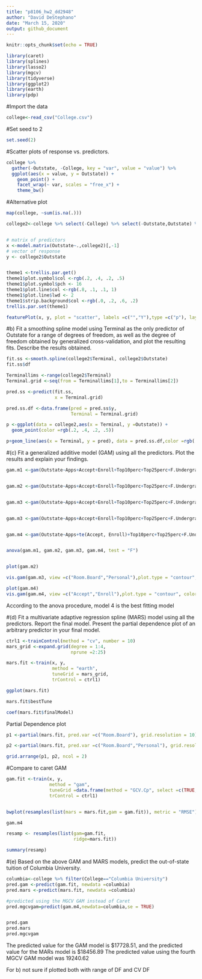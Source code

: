 ```yaml
---
title: "p8106_hw2_dd2948"
author: "David DeStephano"
date: "March 15, 2020"
output: github_document
---
```


```r
knitr::opts_chunk$set(echo = TRUE)
```

```r
library(caret)
library(splines)
library(lasso2) 
library(mgcv)
library(tidyverse)
library(ggplot2)
library(earth)
library(pdp)
```

#Import the data
```r
college<-read_csv("College.csv")
```

#Set seed to 2
```r
set.seed(2)
```


#Scatter plots of response vs. predictors.
```r
college %>%
  gather(-Outstate, -College, key = "var", value = "value") %>%
  ggplot(aes(x = value, y = Outstate)) +
    geom_point() +
    facet_wrap(~ var, scales = "free_x") +
    theme_bw()
```

#Alternative plot
```r
map(college, ~sum(is.na(.)))

college2<-college %>% select(-College) %>% select(-Outstate,Outstate) %>% filter(!is.na(Outstate))


# matrix of predictors
x <-model.matrix(Outstate~.,college2)[,-1]
# vector of response
y <- college2$Outstate


theme1 <-trellis.par.get()
theme1$plot.symbol$col <-rgb(.2, .4, .2, .5)
theme1$plot.symbol$pch <- 16
theme1$plot.line$col <-rgb(.8, .1, .1, 1)
theme1$plot.line$lwd <- 2
theme1$strip.background$col <-rgb(.0, .2, .6, .2)
trellis.par.set(theme1)

featurePlot(x, y, plot = "scatter", labels =c("","Y"),type =c("p"), layout =c(4, 2))
```


#b) Fit a smoothing spline model using Terminal as the only predictor of Outstate for a range of degrees of freedom, as well as the degree of freedom obtained by generalized cross-validation, and plot the resulting fits. Describe the results obtained.

```r
fit.ss <-smooth.spline(college2$Terminal, college2$Outstate)
fit.ss$df

Terminallims <-range(college2$Terminal)
Terminal.grid <-seq(from = Terminallims[1],to = Terminallims[2])

pred.ss <-predict(fit.ss,
                  x = Terminal.grid)

pred.ss.df <-data.frame(pred = pred.ss$y,
                        Terminal = Terminal.grid)

p <-ggplot(data = college2,aes(x = Terminal, y =Outstate)) +
  geom_point(color =rgb(.2, .4, .2, .5))

p+geom_line(aes(x = Terminal, y = pred), data = pred.ss.df,color =rgb(.8, .1, .1, 1))+ theme_bw()
```


#(c) Fit a generalized additive model (GAM) using all the predictors. Plot the results and explain your findings.
```r
gam.m1 <-gam(Outstate~Apps+Accept+Enroll+Top10perc+Top25perc+F.Undergrad+P.Undergrad+Room.Board+Books+ Personal+PhD+Terminal+S.F.Ratio+perc.alumni+Expend+Grad.Rate, data = college2)


gam.m2 <-gam(Outstate~Apps+Accept+Enroll+Top10perc+Top25perc+F.Undergrad+P.Undergrad+Room.Board+Books+ Personal+PhD+s(Terminal)+S.F.Ratio+perc.alumni+Expend+Grad.Rate, data = college2)


gam.m3 <-gam(Outstate~Apps+Accept+Enroll+Top10perc+Top25perc+F.Undergrad+P.Undergrad+te(Room.Board, Personal)+Books+ PhD+s(Terminal)+S.F.Ratio+perc.alumni+Expend+Grad.Rate, data = college2)


gam.m3 <-gam(Outstate~Apps+Accept+Enroll+Top10perc+Top25perc+F.Undergrad+P.Undergrad+te(Room.Board, Personal)+Books+ PhD+s(Terminal)+S.F.Ratio+perc.alumni+Expend+Grad.Rate, data = college2)


gam.m4 <-gam(Outstate~Apps+te(Accept, Enroll)+Top10perc+Top25perc+F.Undergrad+P.Undergrad+te(Room.Board, Personal)+Books+ PhD+s(Terminal)+S.F.Ratio+perc.alumni+Expend+Grad.Rate, data = college2)


anova(gam.m1, gam.m2, gam.m3, gam.m4, test = "F")


plot(gam.m2)

vis.gam(gam.m3, view =c("Room.Board","Personal"),plot.type = "contour", color = "topo")

plot(gam.m4)
vis.gam(gam.m4, view =c("Accept","Enroll"),plot.type = "contour", color = "topo")


```

According to the anova procedure, model 4 is the best fitting model



#(d) Fit a multivariate adaptive regression spline (MARS) model using all the predictors. Report the final model. Present the partial dependence plot of an arbitrary predictor in your final model.

```r
ctrl1 <-trainControl(method = "cv", number = 10)
mars_grid <-expand.grid(degree = 1:4,
                        nprune =2:25)

mars.fit <-train(x, y,
                 method = "earth",
                 tuneGrid = mars_grid,
                 trControl = ctrl1)

ggplot(mars.fit)

mars.fit$bestTune

coef(mars.fit$finalModel)
```

Partial Dependence plot
```r
p1 <-partial(mars.fit, pred.var =c("Room.Board"), grid.resolution = 10)%>% autoplot()

p2 <-partial(mars.fit, pred.var =c("Room.Board","Personal"), grid.resolution = 10)%>%plotPartial(levelplot = FALSE, zlab = "yhat", drape = TRUE,screen =list(z = 20, x = -60))

grid.arrange(p1, p2, ncol = 2)
```


#Compare to caret GAM

```r
gam.fit <-train(x, y,
                method = "gam",
                tuneGrid =data.frame(method = "GCV.Cp", select =c(TRUE,FALSE)),
                trControl = ctrl1)


bwplot(resamples(list(mars = mars.fit,gam = gam.fit)), metric = "RMSE")

gam.m4

```



```r
resamp <- resamples(list(gam=gam.fit,
                         ridge=mars.fit))

summary(resamp)
```

#(e) Based on the above GAM and MARS models, predict the out-of-state tuition of Columbia University.


```r
columbia<-college %>% filter(College=="Columbia University")
pred.gam <-predict(gam.fit, newdata =columbia)
pred.mars <-predict(mars.fit, newdata =columbia)

#predicted using the MGCV GAM instead of Caret
pred.mgcvgam=predict(gam.m4,newdata=columbia,se = TRUE)


pred.gam
pred.mars
pred.mgcvgam
```
The predicted value for the GAM model is $17728.51, and the predicted value for the MARs model is $18456.89
The predicted value using the fourth MGCV GAM model was 19240.62







For b) not sure if plotted both with range of DF and CV DF

